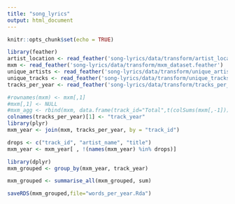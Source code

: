 ```yaml
---
title: "song_lyrics"
output: html_document
---
```


```r
knitr::opts_chunk$set(echo = TRUE)
```

```r
library(feather)
artist_location <- read_feather('song-lyrics/data/transform/artist_location.feather')
mxm <- read_feather('song-lyrics/data/transform/mxm_dataset.feather')
unique_artists <- read_feather('song-lyrics/data/transform/unique_artists.feather')
unique_tracks <- read_feather('song-lyrics/data/transform/unique_tracks.feather')
tracks_per_year <- read_feather('song-lyrics/data/transform/tracks_per_year.feather')
```

```r
#rownames(mxm) <- mxm[,1]
#mxm[,1] <- NULL
#mxm_agg <- rbind(mxm, data.frame(track_id="Total",t(colSums(mxm[,-1]))))
colnames(tracks_per_year)[1] <- "track_year"
library(plyr)
mxm_year <- join(mxm, tracks_per_year, by = "track_id")
```


```r
drops <- c("track_id", "artist_name", "title")
mxm_year <- mxm_year[ , !(names(mxm_year) %in% drops)]
```

```r
library(dplyr)
mxm_grouped <- group_by(mxm_year, track_year)
```
```r
mxm_grouped <- summarise_all(mxm_grouped, sum)
```

```r
saveRDS(mxm_grouped,file="words_per_year.Rda")
```

